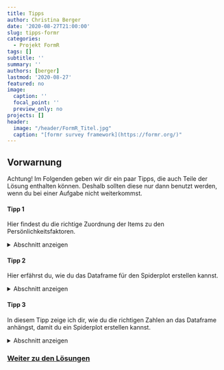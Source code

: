```yaml
---
title: Tipps
author: Christina Berger
date: '2020-08-27T21:00:00'
slug: tipps-formr
categories:
  - Projekt FormR
tags: []
subtitle: ''
summary: ''
authors: [berger]
lastmod: '2020-08-27'
featured: no
image: 
  caption: ''
  focal_point: ''
  preview_only: no
projects: []
header:
  image: "/header/FormR_Titel.jpg"
  caption: "[formr survey framework](https://formr.org/)"
---
```


## Vorwarnung

Achtung! Im Folgenden geben wir dir ein paar Tipps, die auch Teile der Lösung enthalten können. Deshalb sollten diese nur dann benutzt werden, wenn du bei einer Aufgabe nicht weiterkommst.

#### Tipp 1

Hier findest du die richtige Zuordnung der Items zu den Persönlichkeitsfaktoren.

<details><summary>Abschnitt anzeigen</summary>

Die ersten acht Items gehören zu Neurotizismus. Die folgenden acht Items gehören zu Extraversion. Darauf folgen die acht Items zu Offenheit für neue Erfahrungen und danach acht Items zur Verträglichkeit. Die letzten acht Items sollen die Gewissenhaftigkeit messen.

</details>

#### Tipp 2

Hier erfährst du, wie du das Dataframe für den Spiderplot erstellen kannst.

<details><summary>Abschnitt anzeigen</summary>

Im ersten Schritt müssen wir eine Matrix mit allen Mittelwerten erstellen und diese transponieren, damit wir für jede Eigenschaft eine Spalte haben. Diesen Spalten können wir im Anschluss die korrekten Bezeichnungen, welche auch im Spiderplot stehen sollen, zuweisen. Da wir für den Spiderplot ein Dataframe benötigen, müssen wir die Matrix in ein Dataframe umwandeln. Im letzten Schritt musst du an das vorhandene Dataframe die Zahlen 1 und 5 in jede Spalte anhängen. Wenn du nicht weißt, wie du die Zahlen anhängen kannst, schau dir den nächsten Tipp an.

</details>

#### Tipp 3

In diesem Tipp zeige ich dir, wie du die richtigen Zahlen an das Dataframe anhängst, damit du ein Spiderplot erstellen kannst.

<details><summary>Abschnitt anzeigen</summary>

Allgemein kannst du mit `rbind` neue Informationen an Datensätze hängen. Am einfachsten ist es mit dem Befehl `rep`, mit dem du die Zahl und die Anzahl der Spalten angeben kannst. Danach sollte dein Dataframe 5 Spalten und 3 Zeilen haben, wobei 2 dieser Zeilen über alle Spalten gleich sein sollten. 

</details>


### [Weiter zu den Lösungen](/post/loesungen-formr/)
